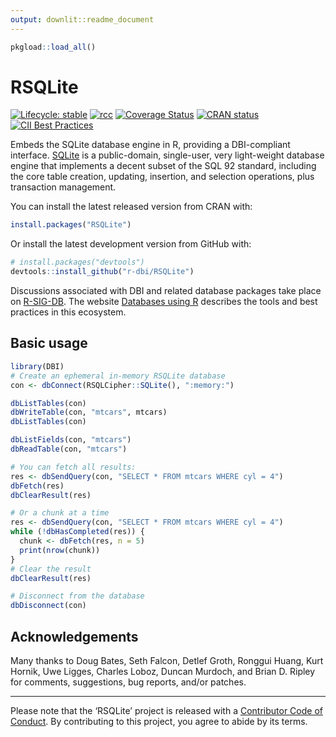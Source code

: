```yaml
---
output: downlit::readme_document
---
```


<!-- README.md is generated from README.Rmd. Please edit that file -->

```r
pkgload::load_all()
```


# RSQLite

<!-- badges: start -->
[![Lifecycle: stable](https://img.shields.io/badge/lifecycle-stable-brightgreen.svg)](https://lifecycle.r-lib.org/articles/stages.html)
[![rcc](https://github.com/r-dbi/RSQLite/workflows/rcc/badge.svg)](https://github.com/r-dbi/RSQLite/actions)
[![Coverage Status](https://codecov.io/gh/r-dbi/RSQLite/branch/master/graph/badge.svg)](https://codecov.io/github/r-dbi/RSQLite?branch=master)
[![CRAN status](https://www.r-pkg.org/badges/version/RSQLite)](https://cran.r-project.org/package=RSQLite)
[![CII Best Practices](https://bestpractices.coreinfrastructure.org/projects/3234/badge)](https://bestpractices.coreinfrastructure.org/projects/3234)
<!-- badges: end -->

Embeds the SQLite database engine in R, providing a DBI-compliant interface. [SQLite](https://www.sqlite.org/index.html) is a public-domain, single-user, very light-weight database engine that implements a decent subset of the SQL 92 standard, including the core table creation, updating, insertion, and selection operations, plus transaction management.

You can install the latest released version from CRAN with:

```R
install.packages("RSQLite")
```

Or install the latest development version from GitHub with:

```R
# install.packages("devtools")
devtools::install_github("r-dbi/RSQLite")
```

Discussions associated with DBI and related database packages take place on [R-SIG-DB](https://stat.ethz.ch/mailman/listinfo/r-sig-db).
The website [Databases using R](https://db.rstudio.com/) describes the tools and best practices in this ecosystem.

## Basic usage

```r
library(DBI)
# Create an ephemeral in-memory RSQLite database
con <- dbConnect(RSQLCipher::SQLite(), ":memory:")

dbListTables(con)
dbWriteTable(con, "mtcars", mtcars)
dbListTables(con)

dbListFields(con, "mtcars")
dbReadTable(con, "mtcars")

# You can fetch all results:
res <- dbSendQuery(con, "SELECT * FROM mtcars WHERE cyl = 4")
dbFetch(res)
dbClearResult(res)

# Or a chunk at a time
res <- dbSendQuery(con, "SELECT * FROM mtcars WHERE cyl = 4")
while (!dbHasCompleted(res)) {
  chunk <- dbFetch(res, n = 5)
  print(nrow(chunk))
}
# Clear the result
dbClearResult(res)

# Disconnect from the database
dbDisconnect(con)
```

## Acknowledgements

Many thanks to Doug Bates, Seth Falcon, Detlef Groth, Ronggui Huang, Kurt Hornik, Uwe Ligges, Charles Loboz, Duncan Murdoch, and Brian D. Ripley for comments, suggestions, bug reports, and/or patches.

---

Please note that the 'RSQLite' project is released with a
[Contributor Code of Conduct](https://rsqlite.r-dbi.org/code_of_conduct).
By contributing to this project, you agree to abide by its terms.
